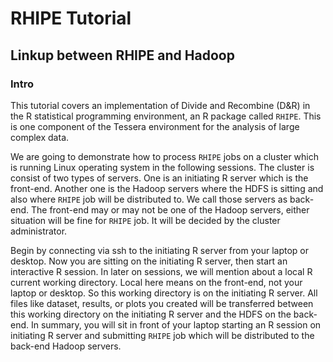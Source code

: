 # RHIPE Tutorial #

## Linkup between RHIPE and Hadoop ##

### Intro ###

This tutorial covers an implementation of Divide and Recombine (D&R) in the R statistical programming 
environment, an R package called `RHIPE`. This is one component of the Tessera environment for the 
analysis of large complex data.

We are going to demonstrate how to process `RHIPE` jobs on a cluster which is running Linux operating 
system in the following sessions. The cluster is consist of two types of servers. One is an initiating 
R server which is the front-end. Another one is the Hadoop servers where the HDFS is sitting and also where
`RHIPE` job will be distributed to. We call those servers as back-end. The front-end may or may not be 
one of the Hadoop servers, either situation will be fine for `RHIPE` job. It will be decided by the 
cluster administrator.

Begin by connecting via ssh to the initiating R server from your laptop or desktop. Now you are sitting 
on the initiating R server, then start an interactive R session. In later on sessions, we will mention 
about a local R current working directory. Local here means on the front-end, not your laptop or desktop.
So this working directory is on the initiating R server. All files like dataset, results, or plots you 
created will be transferred between this working directory on the initiating R server and the HDFS on the
back-end. In summary, you will sit in front of your laptop starting an R session on initiating R server 
and submitting `RHIPE` job which will be distributed to the back-end Hadoop servers.